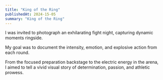 ```yaml
--- 
title: "King of the Ring"
publishedAt: 2024-15-05
summary: "King of the Ring"
---
```

I was invited to photograph an exhilarating fight night, capturing dynamic moments ringside. 

My goal was to document the intensity, emotion, and explosive action from each round. 

From the focused preparation backstage to the electric energy in the arena, I aimed to
tell a vivid visual story of determination, passion, and athletic prowess.